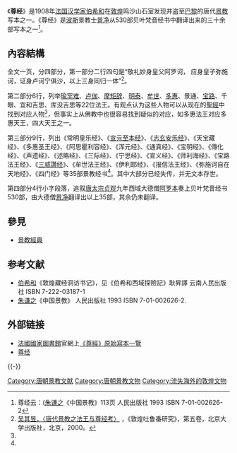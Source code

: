 {{multiple image
 | align = right
 | direction = vertical
 | width = 250
 | header = 《尊經》寫本
 | image1 = Textes nestoriens (Pelliot chinois 3847) 2.jpg
 | alt1 = 
 | caption1 = 
 | image2 = Textes nestoriens (Pelliot chinois 3847) 3.jpg
 | alt2 = 
 | caption2 = 
 | footer = 《尊經》原始寫本，前接《[[景教三威蒙度讚|景教三威蒙度讚]]》，現藏[[法國國家圖書館|法國國家圖書館]]。
}}
《'''尊经'''》是1908年[[法国|法国]][[汉学家|汉学家]][[伯希和|伯希和]]在[[敦煌|敦煌]]鸣沙山石室发现并盗至[[巴黎|巴黎]]的唐代[[景教|景教]]写本之一。《尊经》是[[波斯|波斯]]景教士[[景净|景净]]从530部贝叶梵音经书中翻译出来的三十余部写本之一<ref>尊经云：{{quote|谨案诸经目录，大秦本教经五百三十部，并是贝叶梵音}}([[朱谦之|朱谦之]]《中国景教》113页 人民出版社 1993 ISBN 7-01-002626-2</ref>。

==內容結構==
全文一页，分四部分，第一部分二行四句是“敬礼妙身皇父阿罗诃， 应身皇子弥施诃，证身卢诃宁俱沙，以上三身同归一体”<ref name="吴其昱">[http://220.180.89.90:8081/date/K/A2014330.pdf 吴其昱，〈唐代景教之法王与尊经考〉] {{Wayback|url=http://220.180.89.90:8081/date/K/A2014330.pdf |date=20140911120236 }}，《敦煌吐鲁番研究》，第五卷，北京大学出版社，北京，2000。</ref>。

第二部分6行，列举[[瑜罕難法王|瑜罕难]]、[[盧伽法王|卢伽]]、[[摩矩辭法王|摩矩辞]]、[[明泰法王|明泰]]、[[牟世法王|牟世]]、[[多惠法王|多惠]]、景通、[[寶路法王|宝路]]、千眼、宜和吉思、库没吉思等22位法王。有观点认为这些人物可以从现在的[[聖經|聖經]]中找到对应人物<ref name="吴其昱" />，但事实上从佛教中也很容易找到疑似的对应，如多惠法王对应多惠天王，四大天王之一。

第三部分9行，列出《常明皇乐经》、《[[宣元至本经|宣元至本经]]》、《[[志玄安乐经|志玄安乐经]]》、《天宝藏经》、《多惠圣王经》、《阿思瞿利容经》、《浑元经》、《通真经》、《宝明经》、《傳化经》、《声遗经》、《述略经》、《三际经》、《宁思经》、《宣义经》、《师利海经》、《宝路法王经》、《[[景教三威蒙度赞|三威讚经]]》、《牟世法王经》、《伊利耶经》、《报信法王经》、《弥施诃自在天地经》、《四门经》等35部景教经书<ref name="吴其昱" />。其中大部分已经失传，并无文本存世。

第四部分4行小字段落，追叙[[唐太宗|唐太宗]][[貞觀_(唐朝)|贞观]]九年西域大德僧[[阿罗本|阿罗本]]奏上贝叶梵音经书530部，由大德僧[[景净|景净]]翻译出以上35部，其余仍未翻译。

== 參見 ==
* [[景教經典|景教經典]]

==参考文献==
<references/>
{{refbegin}}
*[[伯希和|伯希和]]《敦煌藏经洞访书记》，见《伯希和西域探險記》耿昇譯 云南人民出版社 ISBN 7-222-03187-1
*[[朱谦之|朱谦之]]《中国景教》 人民出版社 1993 ISBN 7-01-002626-2. 
{{refend}}

==外部链接==
{{Wikisource|:zh:尊經|尊經}}
*[[法國國家圖書館|法國國家圖書館]]官網上[https://gallica.bnf.fr/ark:/12148/btv1b8303183c/f4.planchecontact 《尊經》原始寫本一覽] {{Wayback|url=https://gallica.bnf.fr/ark:/12148/btv1b8303183c/f4.planchecontact |date=20180728040540 }} {{Fr icon}}
*[https://web.archive.org/web/20070322181922/http://www.suttaworld.org/gbk/sutra/lon/other54_2/2143.htm 尊经]

{{-}}
{{中国基督教史|唐}}

[[Category:唐朝景教文献|Category:唐朝景教文献]]
[[Category:唐朝景教文物|Category:唐朝景教文物]]
[[Category:流失海外的敦煌文物|Category:流失海外的敦煌文物]]